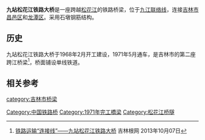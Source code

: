 '''九站松花江铁路大桥'''是一座跨越[[松花江|松花江]]的铁路桥梁，位于[[九江联络线|九江联络线]]，连接[[吉林市|吉林市]][[昌邑区|昌邑区]]和[[龙潭区_(吉林市)|龙潭区]]。采用石墩钢筋结构。

== 历史 ==
九站松花江铁路大桥于1968年2月开工建设，1971年5月通车，是吉林市的第二座跨江桥梁<ref>[http://www.jlds110.com/news.php?id=3389 铁路运输“连接线”——九站松花江铁路大桥] {{Wayback|url=http://www.jlds110.com/news.php?id=3389 |date=20141223165202 }} 吉林根网 2013年10月07日</ref>，桥面铺设单线铁道。

== 相关参考 ==
{{reflist}}

{{吉林市桥梁}}

[[category:吉林市桥梁|category:吉林市桥梁]]
[[Category:中国铁路桥|Category:中国铁路桥]]
[[Category:1971年完工橋梁|Category:1971年完工橋梁]]
[[Category:松花江桥隧|Category:松花江桥隧]]